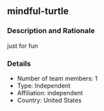 ## mindful-turtle

### Description and Rationale
just for fun

### Details

* Number of team members: 1
* Type: Independent
* Affiliation: independent
* Country: United States

